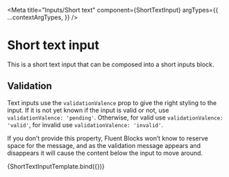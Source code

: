 

<Meta
  title="Inputs/Short text"
  component={ShortTextInput}
  argTypes={{
    ...contextArgTypes,
  }}
/>


# Short text input

This is a short text input that can be composed into a short inputs block.

## Validation

Text inputs use the `validationValence` prop to give the right styling to the
input. If it is not yet known if the input is valid or not, use
`validationValence: 'pending'`. Otherwise, for valid use
`validationValence: 'valid'`, for invalid use `validationValence: 'invalid'`.

If you don’t provide this property, Fluent Blocks won’t know to reserve space
for the message, and as the validation message appears and disappears it will
cause the content below the input to move around.

<Canvas withSource="none">
  <Story
    name="Short text"
    args={
      seed(1234) || {
        themeName: 'light',
        accentScheme: 'teams',
        textInput: {
          actionId: 'a1',
          label: [{ text: fakeTitle(fake) }],
          description: fake('{{lorem.sentence}}'),
          placeholder: fake('{{lorem.sentence}}'),
          after: { icon: 'person' },
          include: ['a2', 'a3'],
          initialValidation: {
            valence: 'pending',
            message: '',
          },
          validator: {
            predicate: 'length',
            min: 2,
            invalidMessage: 'Must be at least 2 characters in length',
            validMessage: 'Great ✨',
          },
          required: true,
        },
      }
    }
  >
    {ShortTextInputTemplate.bind({})}
  </Story>
</Canvas>

<ArgsTable story="Short text" />
